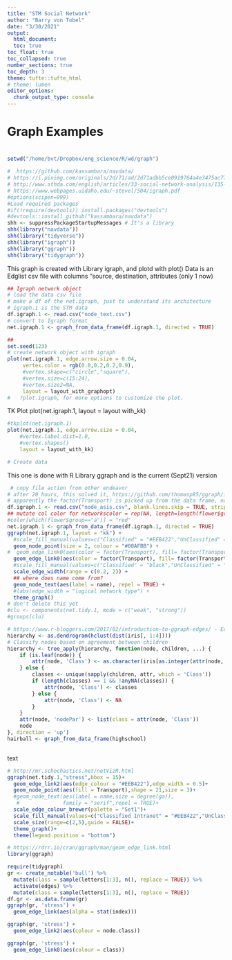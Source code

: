 ```yaml
---
title: "STM Social Network"
author: "Barry von Tobel"
date: "3/30/2021"
output: 
  html_document:
  toc: true
toc_float: true
toc_collapsed: true
number_sections: true
toc_depth: 3
theme: tufte::tufte_html
# theme: lumen
editor_options: 
  chunk_output_type: console
---
```

# Graph Examples
# 

####
```r
setwd("/home/bvt/Dropbox/eng_science/R/wd/graph")

#  https://github.com/kassambara/navdata/
# https://i.pinimg.com/originals/2d/71/ad/2d71adbb5ce0919764a4e3475ac774fa.png
# http://www.sthda.com/english/articles/33-social-network-analysis/135-network-visualization-essentials-in-r/
# https://www.webpages.uidaho.edu/~stevel/504/igraph.pdf
#options(scipen=999)
#Load required packages
#if(!require(devtools)) install.packages("devtools")
#devtools::install_github("kassambara/navdata")
shh <- suppressPackageStartupMessages # It's a library
shh(library("navdata"))
shh(library("tidyverse"))
shh(library("igraph"))
shh(library("ggraph"))
shh(library("tidygraph"))

```
This graph is created with Library igraph, and plotd with plot()
Data is an Edglist csv file with columns "source, destination, attributes (only 1 now)
```r

## Igraph network object
# load the data csv file
# make a df of the net.igraph, just to understand its architecture
# igraph.1 is the STM data
df.igraph.1 <- read.csv("node_text.csv")
# convert to Igraph format
net.igraph.1 <- graph_from_data_frame(df.igraph.1, directed = TRUE)

##
set.seed(123)
# create network object with igraph
plot(net.igraph.1, edge.arrow.size = 0.04,
     vertex.color = rgb(0.8,0.2,0.2,0.9),
     #vertex.shape=c("circle","square"),
     #vertex.size=c(15:24),
     #vertex.size2=NA, 
     layout = layout_with_graphopt)
#   ?plot.igraph, for more options to customize the plot. 
```
TK Plot
plot(net.igraph.1,
    layout = layout with_kk)


```r
#tkplot(net.igraph.1)
plot(net.igraph.1, edge.arrow.size = 0.04,
    #vertex.label.dist=1.0,
    #vertex.shapes()
    layout = layout_with_kk)

# Create data

```

This one is done with R Library ggraph and is the current (Sept21) version

```r
 # copy file action from other endeavor
# after 20 hours, this solved it, https://github.com/thomasp85/ggraph/issues/142
# apparently the factor(Transport) is picked up from the data frame, nothing in igraph list
df.igraph.1 <- read.csv("node_asis.csv", blank.lines.skip = TRUE, strip.white = TRUE)
## mutate col color for networkscolor = rep(NA, length=length(flower$group))
#color[which(flower$group=="a")] = "red"
net.igraph.1 <- graph_from_data_frame(df.igraph.1, directed = TRUE)
ggraph(net.igraph.1, layout = "kk") + 
  #scale_fill_manual(values=c("Classified" = "#EEB422","UnClassified" = "red"))+
  geom_node_point(size = 2, colour = "#00AFBB") +
#  geom_edge_link0(aes(color = factor(Transport), fill= factor(Transport)), shape=21, size = 4) + 
  geom_edge_link0(aes(color = factor(Transport), fill= factor(Transport)), shape=21, size = 4) + 
  #scale_fill_manual(values=c("Classified" = "black","UnClassified" = "red"))+
  scale_edge_width(range = c(0.2, 2)) +
  ## where does name come from?
  geom_node_text(aes(label = name), repel = TRUE) +
  #labs(edge_width = "logical network type") +
  theme_graph()
# don't delete this yet
#clu <- components(net.tidy.1, mode = c("weak", "strong"))
#groups(clu)
```


```r
# https://www.r-bloggers.com/2017/02/introduction-to-ggraph-edges/ - Edges
hierarchy <- as.dendrogram(hclust(dist(iris[, 1:4])))
# Classify nodes based on agreement between children
hierarchy <- tree_apply(hierarchy, function(node, children, ...) {
    if (is.leaf(node)) {
        attr(node, 'Class') <- as.character(iris[as.integer(attr(node, 'label')),5])
    } else {
        classes <- unique(sapply(children, attr, which = 'Class'))
        if (length(classes) == 1 && !anyNA(classes)) {
            attr(node, 'Class') <- classes
        } else {
            attr(node, 'Class') <- NA
        }
    }
    attr(node, 'nodePar') <- list(class = attr(node, 'Class'))
    node
}, direction = 'up')
hairball <- graph_from_data_frame(highschool)



```

text
```r
# http://mr.schochastics.net/netVizR.html
ggraph(net.tidy.1,"stress",bbox = 15)+
  geom_edge_link2(aes(edge_colour = "#EEB422"),edge_width = 0.5)+
  geom_node_point(aes(fill = Transport),shape = 21,size = 3)+
  #geom_node_text(aes(label = name,size = degree(ga)),
   #              family = "serif",repel = TRUE)+
  scale_edge_colour_brewer(palette = "Set1")+
  scale_fill_manual(values=c("Classified Intranet" = "#EEB422","UnClassified Intranet" = "#424242","grey66"))+
  scale_size(range=c(2,5),guide = FALSE)+
  theme_graph()+
  theme(legend.position = "bottom")

```

```r
# https://rdrr.io/cran/ggraph/man/geom_edge_link.html
library(ggraph)

require(tidygraph)
gr <- create_notable('bull') %>%
  mutate(class = sample(letters[1:3], n(), replace = TRUE)) %>%
  activate(edges) %>%
  mutate(class = sample(letters[1:3], n(), replace = TRUE))
df.gr <- as.data.frame(gr)
ggraph(gr, 'stress') +
  geom_edge_link(aes(alpha = stat(index)))

ggraph(gr, 'stress') +
  geom_edge_link2(aes(colour = node.class))

ggraph(gr, 'stress') +
  geom_edge_link0(aes(colour = class))
```
 
